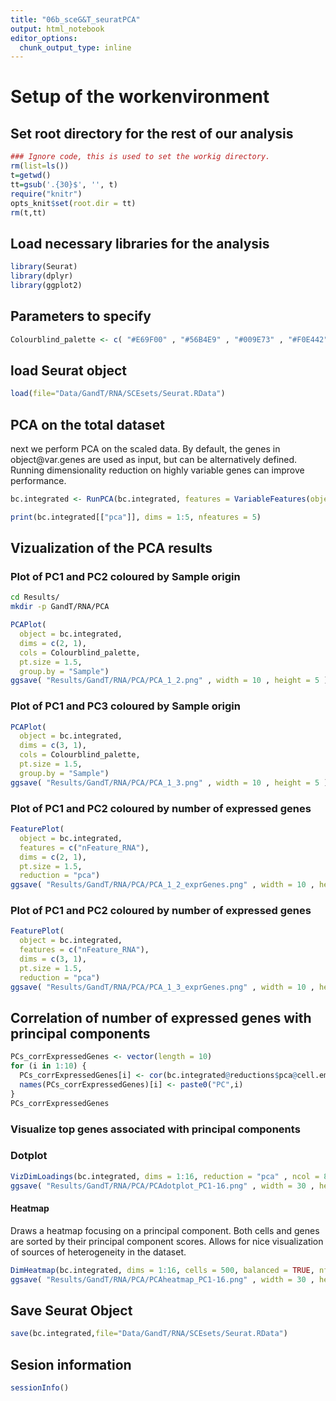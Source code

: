 ```yaml
---
title: "06b_sceG&T_seuratPCA"
output: html_notebook
editor_options: 
  chunk_output_type: inline
---
```


# Setup of the workenvironment

## Set root directory for the rest of our analysis

```r
### Ignore code, this is used to set the workig directory. 
rm(list=ls())
t=getwd()
tt=gsub('.{30}$', '', t)
require("knitr")
opts_knit$set(root.dir = tt)
rm(t,tt)
```

## Load necessary libraries for the analysis

```r
library(Seurat)
library(dplyr)
library(ggplot2)
```

## Parameters to specify

```r
Colourblind_palette <- c( "#E69F00" , "#56B4E9" , "#009E73" , "#F0E442" , "#0072B2" , "#D55E00" , "#CC79A7" , "#000000" )
```

## load Seurat object

```r
load(file="Data/GandT/RNA/SCEsets/Seurat.RData")
```

## PCA on the total dataset

next we perform PCA on the scaled data. By default, the genes in object@var.genes are used as input, but can be alternatively defined. Running dimensionality reduction on highly variable genes can improve performance.

```r
bc.integrated <- RunPCA(bc.integrated, features = VariableFeatures(object = bc.integrated), seed.use = 13)
```

```r
print(bc.integrated[["pca"]], dims = 1:5, nfeatures = 5)
```

## Vizualization of the PCA results

### Plot of PC1 and PC2 coloured by Sample origin

```bash
cd Results/
mkdir -p GandT/RNA/PCA
```

```r
PCAPlot(
  object = bc.integrated,
  dims = c(2, 1),
  cols = Colourblind_palette,
  pt.size = 1.5,
  group.by = "Sample")
ggsave( "Results/GandT/RNA/PCA/PCA_1_2.png" , width = 10 , height = 5 )
```

### Plot of PC1 and PC3 coloured by Sample origin

```r
PCAPlot(
  object = bc.integrated,
  dims = c(3, 1),
  cols = Colourblind_palette,
  pt.size = 1.5,
  group.by = "Sample")
ggsave( "Results/GandT/RNA/PCA/PCA_1_3.png" , width = 10 , height = 5 )
```

### Plot of PC1 and PC2 coloured by number of expressed genes

```r
FeaturePlot(
  object = bc.integrated,
  features = c("nFeature_RNA"),
  dims = c(2, 1),
  pt.size = 1.5,
  reduction = "pca")
ggsave( "Results/GandT/RNA/PCA/PCA_1_2_exprGenes.png" , width = 10 , height = 5 )
```

### Plot of PC1 and PC2 coloured by number of expressed genes

```r
FeaturePlot(
  object = bc.integrated,
  features = c("nFeature_RNA"),
  dims = c(3, 1),
  pt.size = 1.5,
  reduction = "pca")
ggsave( "Results/GandT/RNA/PCA/PCA_1_3_exprGenes.png" , width = 10 , height = 5 )
```

## Correlation of number of expressed genes with principal components

```r
PCs_corrExpressedGenes <- vector(length = 10)
for (i in 1:10) {
  PCs_corrExpressedGenes[i] <- cor(bc.integrated@reductions$pca@cell.embeddings[,i] , bc.integrated@meta.data$nFeature_RNA )
  names(PCs_corrExpressedGenes)[i] <- paste0("PC",i)
}
PCs_corrExpressedGenes
```

### Visualize top genes associated with principal components

### Dotplot

```r
VizDimLoadings(bc.integrated, dims = 1:16, reduction = "pca" , ncol = 8, nfeatures = 50)
ggsave( "Results/GandT/RNA/PCA/PCAdotplot_PC1-16.png" , width = 30 , height = 15 )
```

#### Heatmap

Draws a heatmap focusing on a principal component. Both cells and genes are sorted by their principal component scores. Allows for nice visualization of sources of heterogeneity in the dataset.

```r
DimHeatmap(bc.integrated, dims = 1:16, cells = 500, balanced = TRUE, nfeatures = 50 , ncol = 8, fast = FALSE)
ggsave( "Results/GandT/RNA/PCA/PCAheatmap_PC1-16.png" , width = 30 , height = 15 )
```

## Save Seurat Object

```r
save(bc.integrated,file="Data/GandT/RNA/SCEsets/Seurat.RData")
```

## Sesion information

```r
sessionInfo()
```

